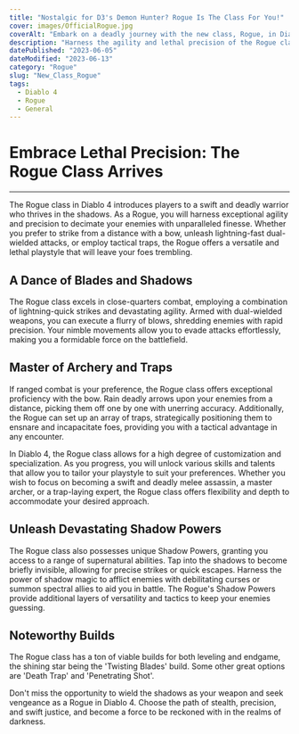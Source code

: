 ```yaml
---
title: "Nostalgic for D3's Demon Hunter? Rogue Is The Class For You!"
cover: images/OfficialRogue.jpg
coverAlt: "Embark on a deadly journey with the new class, Rogue, in Diablo 4"
description: "Harness the agility and lethal precision of the Rogue class in Diablo 4 as you traverse the realms of darkness and seek vengeance."
datePublished: "2023-06-05"
dateModified: "2023-06-13"
category: "Rogue"
slug: "New_Class_Rogue"
tags:
  - Diablo 4
  - Rogue
  - General
---
```


# Embrace Lethal Precision: The Rogue Class Arrives
---
The Rogue class in Diablo 4 introduces players to a swift and deadly warrior who thrives in the shadows. As a Rogue, you will harness exceptional agility and precision to decimate your enemies with unparalleled finesse. Whether you prefer to strike from a distance with a bow, unleash lightning-fast dual-wielded attacks, or employ tactical traps, the Rogue offers a versatile and lethal playstyle that will leave your foes trembling.

## A Dance of Blades and Shadows
The Rogue class excels in close-quarters combat, employing a combination of lightning-quick strikes and devastating agility. Armed with dual-wielded weapons, you can execute a flurry of blows, shredding enemies with rapid precision. Your nimble movements allow you to evade attacks effortlessly, making you a formidable force on the battlefield.

## Master of Archery and Traps
If ranged combat is your preference, the Rogue class offers exceptional proficiency with the bow. Rain deadly arrows upon your enemies from a distance, picking them off one by one with unerring accuracy. Additionally, the Rogue can set up an array of traps, strategically positioning them to ensnare and incapacitate foes, providing you with a tactical advantage in any encounter.

In Diablo 4, the Rogue class allows for a high degree of customization and specialization. As you progress, you will unlock various skills and talents that allow you to tailor your playstyle to suit your preferences. Whether you wish to focus on becoming a swift and deadly melee assassin, a master archer, or a trap-laying expert, the Rogue class offers flexibility and depth to accommodate your desired approach.

## Unleash Devastating Shadow Powers
The Rogue class also possesses unique Shadow Powers, granting you access to a range of supernatural abilities. Tap into the shadows to become briefly invisible, allowing for precise strikes or quick escapes. Harness the power of shadow magic to afflict enemies with debilitating curses or summon spectral allies to aid you in battle. The Rogue's Shadow Powers provide additional layers of versatility and tactics to keep your enemies guessing.

## Noteworthy Builds
The Rogue class has a ton of viable builds for both leveling and endgame, the shining star being the 'Twisting Blades' build. Some other great options are 'Death Trap' and 'Penetrating Shot'.

Don't miss the opportunity to wield the shadows as your weapon and seek vengeance as a Rogue in Diablo 4. Choose the path of stealth, precision, and swift justice, and become a force to be reckoned with in the realms of darkness.